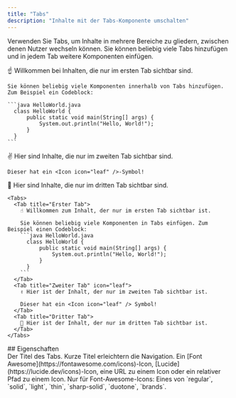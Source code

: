 ```yaml
---
title: "Tabs"
description: "Inhalte mit der Tabs-Komponente umschalten"
---
```


Verwenden Sie Tabs, um Inhalte in mehrere Bereiche zu gliedern, zwischen denen Nutzer wechseln können. Sie können beliebig viele Tabs hinzufügen und in jedem Tab weitere Komponenten einfügen.

<Tabs>
  <Tab title="First tab">
    ☝️ Willkommen bei Inhalten, die nur im ersten Tab sichtbar sind.

    Sie können beliebig viele Komponenten innerhalb von Tabs hinzufügen. Zum Beispiel ein Codeblock:

    ```java HelloWorld.java
      class HelloWorld {
          public static void main(String[] args) {
              System.out.println("Hello, World!");
          }
      }
    ```
  </Tab>

  <Tab title="Second tab" icon="leaf">
    ✌️ Hier sind Inhalte, die nur im zweiten Tab sichtbar sind.

    Dieser hat ein <Icon icon="leaf" />-Symbol!
  </Tab>

  <Tab title="Third tab">
    💪 Hier sind Inhalte, die nur im dritten Tab sichtbar sind.
  </Tab>
</Tabs>

````mdx Tabs example
<Tabs>
  <Tab title="Erster Tab">
    ☝️ Willkommen zum Inhalt, der nur im ersten Tab sichtbar ist.

    Sie können beliebig viele Komponenten in Tabs einfügen. Zum Beispiel einen Codeblock:
    ```java HelloWorld.java
      class HelloWorld {
          public static void main(String[] args) {
              System.out.println("Hello, World!");
          }
      }
    ```
  </Tab>
  <Tab title="Zweiter Tab" icon="leaf">
    ✌️ Hier ist der Inhalt, der nur im zweiten Tab sichtbar ist.

    Dieser hat ein <Icon icon="leaf" /> Symbol!
  </Tab>
  <Tab title="Dritter Tab">
    💪 Hier ist der Inhalt, der nur im dritten Tab sichtbar ist.
  </Tab>
</Tabs>
````


<div id="properties">
  ## Eigenschaften
</div>

<ResponseField name="title" type="string" required>
  Der Titel des Tabs. Kurze Titel erleichtern die Navigation.
</ResponseField>

<ResponseField name="icon" type="string">
  Ein [Font Awesome](https://fontawesome.com/icons)-Icon, [Lucide](https://lucide.dev/icons)-Icon, eine URL zu einem Icon oder ein relativer Pfad zu einem Icon.
</ResponseField>

<ResponseField name="iconType" type="string">
  Nur für Font-Awesome-Icons: Eines von `regular`, `solid`, `light`, `thin`, `sharp-solid`, `duotone`, `brands`.
</ResponseField>